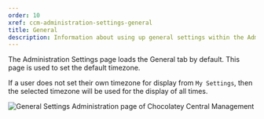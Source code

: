 ```yaml
---
order: 10
xref: ccm-administration-settings-general
title: General
description: Information about using up general settings within the Administration Settings screen
---
```


The Administration Settings page loads the General tab by default. This page is used to set the default timezone.

If a user does not set their own timezone for display from `My Settings`, then the selected timezone will be used for the display of all times.

![General Settings Administration page of Chocolatey Central Management](https://img.chocolatey.org/docs/ccm-playwright/administration/settings/tab-general.png)
